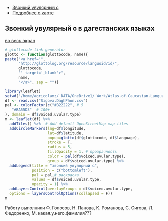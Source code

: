 <head>
  <meta charset="utf-8">
  <title>Report</title>
  <link rel="stylesheet" href="jquery-ui/jquery-ui.min.css">
  <script src="jquery-ui/external/jquery/jquery.js"></script>
  <script src="jquery-ui/jquery-ui.js"></script>
  <script>
  $(function() {
    $( "#tabs" ).tabs();
  });
  </script>
</head>

<div id="tabs">
<ul>
<li><a href="#atlasru">Звонкий увулярный ɢ</a></li>
<li><a href="#aboutru">Подробнее о карте</a></li>
</ul>

<div id="atlasru">
## Звонкий увулярный ɢ в дагестанских языках
<a href="http://web-corpora.net/~agricolamz/maps/AtCauc/Dagestanian.atlas/voiced.uvular/dagestan.voiced.uvular.big.html"> во весь экран </a>

```r
# glottocode link generator
glotto <- function(glottocode, name){
paste("<a href='",
      "http://glottolog.org/resource/languoid/id/",
      glottocode,
      "' target='_blank'>",
      name,
      "</a>", sep = "")}

library(leaflet)
setwd("/home/agricolamz/_DATA/OneDrive1/_Work/Atlas.of.Caucasian.Languages/Dagestanian.atlas/labialization")
df <- read.csv("Sigova.DaghPhon.csv")
pal <- colorFactor(c("#B22222", # 5
   "#BA55D3"  # 100+
), domain = df$voiced.uvular.type)
m <- leaflet(df) %>%
  addTiles() %>%  # Add default OpenStreetMap map tiles
  addCircleMarkers(lng=df$longitude,
                   lat=df$latitude,
                   popup=glotto(df$glottocode, df$language),
                   stroke = T,
                   radius = 5,
                   fillOpacity = 1, # прозрачность
                   color = pal(df$voiced.uvular.type),
                   group = df$voiced.uvular.type) %>%
  addLegend(title = "звонкий увулярный ɢ",
            position = c("bottomleft"),
            pal = pal,# раскраска
            values = df$voiced.uvular.type,
            opacity = 1) %>%
  addLayersControl(overlayGroups = df$voiced.uvular.type,
  options = layersControlOptions(collapsed = F))
m
```
</div>
<div id="aboutru">
Работу выполнили Ф. Голосов, Н. Панова, К. Романова, С. Сигова, Л. Федоренко, М. какая.у.него.фамилия???
  </div>